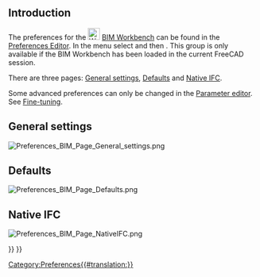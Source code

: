<languages/>
<translate>

<!--T:10-->
{{Docnav
|[[BIM_TogglePanels|TogglePanels]]
|[[Native_IFC|Native IFC]]
|[[BIM_Workbench|BIM]]
|IconL=BIM_TogglePanels.svg
|IconR=
|IconC=Workbench_BIM.svg
}}

</translate>
{{TOCright}}
<translate>

== Introduction == <!--T:17-->

<!--T:5-->
The preferences for the [[Image:Workbench_BIM.svg|24px]] [[BIM_Workbench|BIM Workbench]] can be found in the [[Preferences Editor|Preferences Editor]]. In the menu select {{MenuCommand|Edit → Preferences}} and then {{MenuCommand|[[Image:Workbench_BIM.svg|16px]] BIM}}. This group is only available if the BIM Workbench has been loaded in the current FreeCAD session.

<!--T:6-->
There are three pages: [[#General_settings|General settings]], [[#Defaults|Defaults]] and [[#Native_IFC|Native IFC]].

<!--T:18-->
Some advanced preferences can only be changed in the [[Std_DlgParameter|Parameter editor]]. See [[Fine-tuning#BIM_Workbench|Fine-tuning]].

== General settings == <!--T:1-->

</translate>
[[Image:Preferences_BIM_Page_General_settings.png]]
<translate>

== Defaults == <!--T:2-->

</translate>
[[Image:Preferences_BIM_Page_Defaults.png]]
<translate>

== Native IFC == <!--T:15-->

</translate>
[[Image:Preferences_BIM_Page_NativeIFC.png]]
<translate>


<!--T:11-->
{{Docnav
|[[BIM_TogglePanels|TogglePanels]]
|[[Native_IFC|Native IFC]]
|[[BIM_Workbench|BIM]]
|IconL=BIM_TogglePanels.svg
|IconR=
|IconC=Workbench_BIM.svg
}}

</translate>
{{BIM_Tools_navi{{#translation:}}}}
{{Userdocnavi{{#translation:}}}}
[[Category:Preferences{{#translation:}}]]